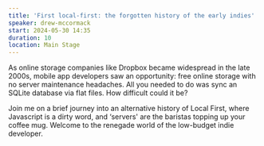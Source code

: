 ```yaml
---
title: 'First local-first: the forgotten history of the early indies'
speaker: drew-mccormack
start: 2024-05-30 14:35
duration: 10
location: Main Stage
---
```


As online storage companies like Dropbox became widespread in the late 2000s, mobile app developers saw an opportunity: free online storage with no server maintenance headaches. All you needed to do was sync an SQLite database via flat files. How difficult could it be?

Join me on a brief journey into an alternative history of Local First, where Javascript is a dirty word, and ‘servers' are the baristas topping up your coffee mug. Welcome to the renegade world of the low-budget indie developer.
